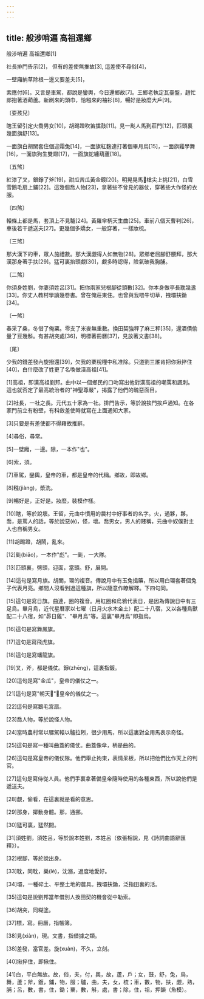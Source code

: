 ```yaml
---
---
---
```

title: 般涉哨遍 高祖還鄉
---




般涉哨遍 高祖還鄉[1]

社長排門告示[2]， 但有的差使無推故[3], 這差使不尋俗[4]，

一壁廂納草除根一邊又要差夫[5]，

索應付[6]。又言是車駕，都說是鑾輿，今日還鄉故[7]。王鄉老執定瓦臺盤，趙忙郎抱著酒葫蘆。新刷來的頭巾，恰糨來的袖衫[8]，暢好是妝麼大戶[9]。

〔耍孩兒〕

瞎王留引定火喬男女[10]，胡踢蹬吹笛擂鼓[11]。見一颩人馬到莊門[12]，匹頭裏幾面旗舒[13]。

一面旗白胡闌套住個迎霜兔[14]，一面旗紅麴連打著個畢月烏[15]，一面旗雞學舞[16]，一面旗狗生雙翅[17]，一面旗蛇纏葫蘆[18]。

〔五煞〕

紅漆了叉，銀錚了斧[19]，甜瓜苦瓜黃金鍍[20]。明晃晃馬槍尖上挑[21]，白雪雪鵝毛扇上鋪[22]。這幾個喬人物[23]，拿著些不曾見的器仗，穿著些大作怪的衣服。

〔四煞〕

轅條上都是馬，套頂上不見驢[24]。黃羅傘柄天生曲[25]。車前八個天曹判[26]，車後若干遞送夫[27]。更幾個多嬌女，一般穿著，一樣妝梳。

〔三煞〕

那大漢下的車，眾人施禮數。那大漢覷得人如無物[28]。眾鄉老屈腳舒腰拜，那大漢那身著手扶[29]。猛可裏抬頭覷[30]，覷多時認得，險氣破我胸脯。

〔二煞〕

你須身姓劉，你妻須姓呂[31]。把你兩家兒根腳從頭數[32]。你本身做亭長耽幾盞[33]。你丈人教村學讀幾卷書。曾在俺莊東住。也曾與我喂牛切草，拽壩扶鋤[34]。

〔一煞〕

春采了桑，冬借了俺粟。零支了米麥無重數。換田契強秤了麻三秤[35]，還酒債偷量了豆幾斛。有甚胡突處[36]，明標著冊曆[37]，見放著文書[38]。

〔尾〕

少我的錢差發內旋撥還[39]，欠我的粟稅糧中私准除。只道劉三誰肯把你揪捽住[40]，白什麼改了姓更了名喚做漢高祖[41]。

[1]高祖，即漢高祖劉邦。曲中以一個鄉民的口吻寫出他對漢高祖的嘲罵和諷刺。這也就否定了最高統治者的"神聖尊嚴"，揭露了他們的醜惡面目。

[2]社長，一社之長。元代五十家為一社。排門告示，等於說挨門挨戶通知。在各家門前立有粉壁，有科斂差使時就寫在上面通知大家。

[3]只要是有差使都不得藉故推辭。

[4]尋俗，尋常。

[5]一壁廂，一邊。除，一本作"也"。

[6]索，須。

[7]車駕，鑾輿，皇帝的車，都是皇帝的代稱。鄉故，即故鄉。

[8]糨(jiàng)，漿洗。

[9]暢好是，正好是。妝麼，裝模作樣。

[10]瞎，等於說壞。王留，元曲中慣用的農村中好事者的名字。火，通夥，夥。喬，是罵人的話，等於說惡(è)，怪，壞。喬男女，男人的賤稱，元曲中奴僕對主人也自稱男女。

[11]胡踢蹬，胡鬧，亂來。

[12]颩(biāo)，一本作"彪"。一颩，一大隊。

[13]匹頭裏，劈頭，迎面，當頭。舒，展開。

[14]這句是寫月旗。胡闌，環的複音。傳說月中有玉兔搗藥，所以用白環套著個兔子代表月亮。鄉間人沒看到過這種旗，所以隨意作瞭解釋。下四句同。

[15]這句是寫日旗。曲連，圈的複音。用紅圈和烏鴉代表日，是因為傳說日中有三足烏。畢月烏，近代星曆家以七曜（日月火水木金土）配二十八宿，又以各種鳥獸配二十八宿，如"昴日雞"、"畢月烏"等。這裏"畢月烏"即指烏。

[16]這句是寫舞鳳旗。

[17]這句是寫飛虎旗。

[18]這句是寫蟠龍旗。

[19]叉，斧，都是儀仗。錚(zhēng)，這裏指鍍。

[20]這句是寫"金瓜"，皇帝的儀仗之一。

[21]這句是寫"朝天"，皇帝的儀仗之一。

[22]這句是寫鵝毛宮扇。

[23]喬人物，等於說怪人物。

[24]當時農村常以騾駕轅以驢拉靷，很少用馬，所以這裏對全用馬表示奇怪。

[25]這句是寫一種叫曲蓋的儀仗。曲蓋像傘，柄是曲的。

[26]這句是寫皇帝的儀仗隊。他們舉止拘束，表情呆板，所以把他們比作天上的判官。

[27]這句是寫侍從人員。他們手裏拿著備皇帝隨時使用的各種東西，所以說他們是遞送夫。

[28]覷，偷看，在這裏就是看的意思。

[29]那身，揶動身體。那，通挪。

[30]猛可裏，猛然間。

[31]須姓劉，須姓呂，等於說本姓劉，本姓呂（依張相說，見《詩詞曲語辭匯釋》）。

[32]根腳，等於說出身。

[33]耽，同耽，樂(lè)，沈溺，過度地愛好。

[34]壩，一種碎土、平整土地的農具。拽壩扶鋤，泛指田裏的活。

[35]這句是說劉邦當年借別人換田契的機會從中勒索。

[36]胡突，同糊塗。

[37]標，寫。冊曆，指帳簿。

[38]見(xiàn)，現。文書，指借據之類。

[38]差發，當官差。旋(xuàn)，不久，立刻。

[40]揪捽住，即揪住。

[41]白，平白無故。故，俗，夫，付，輿，故，蘆，戶；女，鼓，舒，兔，烏，舞，蘆；斧，鍍，鋪，物，服；驢，曲，夫，女，梳；車，數，物，扶，覷，熟，脯；呂，數，書，住，鋤；粟，數，斛，處，書；除，住，祖，押韻（魚模）。